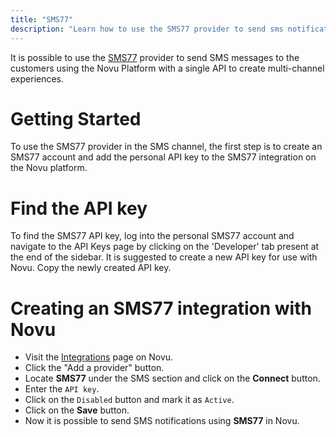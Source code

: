```yaml
---
title: "SMS77"
description: "Learn how to use the SMS77 provider to send sms notifications using Novu"
---
```


It is possible to use the [SMS77](https://www.sms77.io/en) provider to send SMS messages to the customers using the Novu Platform with a single API to create multi-channel experiences.

# Getting Started

To use the SMS77 provider in the SMS channel, the first step is to create an SMS77 account and add the personal API key to the SMS77 integration on the Novu platform.

# Find the API key

To find the SMS77 API key, log into the personal SMS77 account and navigate to the API Keys page by clicking on the 'Developer' tab present at the end of the sidebar. It is suggested to create a new API key for use with Novu. Copy the newly created API key.

# Creating an SMS77 integration with Novu

- Visit the [Integrations](https://dashboard.novu.co/integrations?utm_campaign=docs-sms-sms77) page on Novu.
- Click the "Add a provider" button.
- Locate **SMS77** under the SMS section and click on the **Connect** button.
- Enter the `API key`.
- Click on the `Disabled` button and mark it as `Active`.
- Click on the **Save** button.
- Now it is possible to send SMS notifications using **SMS77** in Novu.
